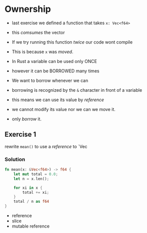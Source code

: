 # Ownership

- last exercise we defined a function that takes `x: Vec<f64>`
- this _comsumes_ the vector
- If we try running this function _twice_ our code wont compile
- This is because `x` was _moved_.
- In Rust a variable can be used only ONCE
- however it can be BORROWED many times


- We want to borrow whenever we can
- borrowing is recognized by the `&` character in front of a variable
- this means we can use its value by _reference_
- we cannot modify its value nor we can we move it.
- only _borrow_ it.

## Exercise 1

rewrite `mean()` to use a _reference_ to `Vec<f64>


### Solution

```rust
fn mean(x: &Vec<f64>) -> f64 {
    let mut total = 0.0;
    let n = x.len();

    for xi in x {
        total += xi;
    }
    total / n as f64
}


```


- reference
- slice
- mutable reference
